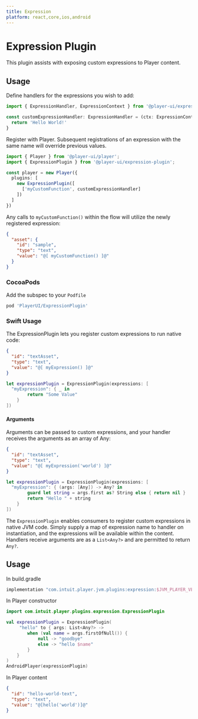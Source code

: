 ```yaml
---
title: Expression
platform: react,core,ios,android
---
```


# Expression Plugin

This plugin assists with exposing custom expressions to Player content.

## Usage

<PlatformTabs>
  <core>

Define handlers for the expressions you wish to add:

```ts
import { ExpressionHandler, ExpressionContext } from '@player-ui/expression-plugin';

const customExpressionHandler: ExpressionHandler = (ctx: ExpressionContext) => {
  return 'Hello World!'
}
```

Register with Player. Subsequent registrations of an expression with the same name will override previous values.

```ts
import { Player } from '@player-ui/player';
import { ExpressionPlugin } from '@player-ui/expression-plugin';

const player = new Player({
  plugins: [
    new ExpressionPlugin([
      ['myCustomFunction', customExpressionHandler]
    ])
  ]
})
```

Any calls to `myCustomFunction()` within the flow will utilize the newly registered expression:

```json
{
  "asset": {
    "id": "sample",
    "type": "text",
    "value": "@[ myCustomFunction() ]@"
  }
}
```

  </core>
  <ios>

### CocoaPods
Add the subspec to your `Podfile`

```ruby
pod 'PlayerUI/ExpressionPlugin'
```

### Swift Usage

The ExpressionPlugin lets you register custom expressions to run native code:

```json
{
  "id": "textAsset",
  "type": "text",
  "value": "@[ myExpression() ]@"
}
```

```swift
let expressionPlugin = ExpressionPlugin(expressions: [
  "myExpression": { _ in
  		return "Some Value"
	}
])
```
#### Arguments

Arguments can be passed to custom expressions, and your handler receives the arguments as an array of Any:

```json
{
  "id": "textAsset",
  "type": "text",
  "value": "@[ myExpression('world') ]@"
}
```

```swift
let expressionPlugin = ExpressionPlugin(expressions: [
  "myExpression": { (args: [Any]) -> Any? in
  		guard let string = args.first as? String else { return nil }
  		return "Hello " + string
	}
])
```

  </ios>
  <android>

The `ExpressionPlugin` enables consumers to register custom expressions in native JVM code. Simply supply a map of expression name to handler on instantiation, and the expressions will be available within the content. Handlers receive arguments are as a `List<Any?>` and are permitted to return `Any?`.

## Usage
In build.gradle
```kotlin
implementation "com.intuit.player.jvm.plugins:expression:$JVM_PLAYER_VERSION"
```

In Player constructor
```kotlin
import com.intuit.player.plugins.expression.ExpressionPlugin

val expressionPlugin = ExpressionPlugin(
     "hello" to { args: List<Any?> ->
        when (val name = args.firstOfNull()) {
            null -> "goodbye"
            else -> "hello $name"
        }
    }
)
AndroidPlayer(expressionPlugin)
```

In Player content
```json
{
  "id": "hello-world-text",
  "type": "text",
  "value": "@[hello('world')]@"
}
```

  </android>
</PlatformTabs>